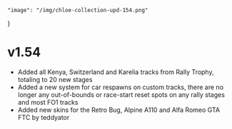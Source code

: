     "image": "/img/chloe-collection-upd-154.png"
}

# v1.54

- Added all Kenya, Switzerland and Karelia tracks from Rally Trophy, totaling to 20 new stages
- Added a new system for car respawns on custom tracks, there are no longer any out-of-bounds or race-start reset spots on any rally stages and most FO1 tracks
- Added new skins for the Retro Bug, Alpine A110 and Alfa Romeo GTA FTC by teddyator